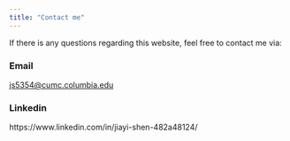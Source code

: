 ```yaml
---
title: "Contact me"
---
```

If there is any questions regarding this website, feel free to contact me via:


### Email 
<js5354@cumc.columbia.edu>

### Linkedin 
https://www.linkedin.com/in/jiayi-shen-482a48124/

